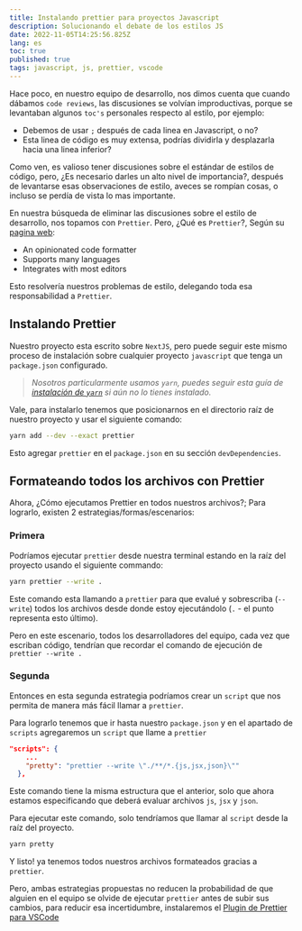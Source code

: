 ```yaml
---
title: Instalando prettier para proyectos Javascript
description: Solucionando el debate de los estilos JS
date: 2022-11-05T14:25:56.825Z
lang: es
toc: true
published: true
tags: javascript, js, prettier, vscode
---
```


Hace poco, en nuestro equipo de desarrollo, nos dimos cuenta que cuando dábamos `code reviews`, las discusiones se volvían improductivas, porque se levantaban algunos `toc's` personales respecto al estilo, por ejemplo:

- Debemos de usar `;` después de cada linea en Javascript, o no?
- Esta linea de código es muy extensa, podrías dividirla y desplazarla hacia una linea inferior?

Como ven, es valioso tener discusiones sobre el estándar de estilos de código, pero, ¿Es necesario darles un alto nivel de importancia?, después de levantarse esas observaciones de estilo, aveces se rompían cosas, o incluso se perdía de vista lo mas importante.

En nuestra búsqueda de eliminar las discusiones sobre el estilo de desarrollo, nos topamos con `Prettier`.
Pero, ¿Qué es `Prettier`?, Según su [pagina web](https://prettier.io/):

- An opinionated code formatter
- Supports many languages
- Integrates with most editors

Esto resolvería nuestros problemas de estilo, delegando toda esa responsabilidad a `Prettier`.

## Instalando Prettier

Nuestro proyecto esta escrito sobre `NextJS`, pero puede seguir este mismo proceso de instalación sobre cualquier proyecto `javascript` que tenga un `package.json` configurado.

> _Nosotros particularmente usamos `yarn`, puedes seguir esta guía de [instalación de `yarn`](/articles/instalando-yarn-wsl-ubuntu) si aún no lo tienes instalado._

Vale, para instalarlo tenemos que posicionarnos en el directorio raíz de nuestro proyecto y usar el siguiente comando:

```bash
yarn add --dev --exact prettier
```

Esto agregar `prettier` en el `package.json` en su sección `devDependencies`.

## Formateando todos los archivos con Prettier

Ahora, ¿Cómo ejecutamos Prettier en todos nuestros archivos?; Para lograrlo, existen 2 estrategias/formas/escenarios:

### Primera

Podríamos ejecutar `prettier` desde nuestra terminal estando en la raíz del proyecto usando el siguiente commando:

```bash
yarn prettier --write .
```

Este comando esta llamando a `prettier` para que evalué y sobrescriba (`--write`) todos los archivos desde donde estoy ejecutándolo (`.` - el punto representa esto último).

Pero en este escenario, todos los desarrolladores del equipo, cada vez que escriban código, tendrían que recordar el comando de ejecución de `prettier --write .`

### Segunda

Entonces en esta segunda estrategia podríamos crear un `script` que nos permita de manera más fácil llamar a `prettier`.

Para lograrlo tenemos que ir hasta nuestro `package.json` y en el apartado de `scripts` agregaremos un `script` que llame a `prettier`

```json
"scripts": {
    ...
    "pretty": "prettier --write \"./**/*.{js,jsx,json}\""
  },
```

Este comando tiene la misma estructura que el anterior, solo que ahora estamos especificando que deberá evaluar archivos `js`, `jsx` y `json`.

Para ejecutar este comando, solo tendríamos que llamar al `script` desde la raíz del proyecto.

```bash
yarn pretty
```

Y listo! ya tenemos todos nuestros archivos formateados gracias a `prettier`.

Pero, ambas estrategias propuestas no reducen la probabilidad de que alguien en el equipo se olvide de ejecutar `prettier` antes de subir sus cambios, para reducir esa incertidumbre, instalaremos el [Plugin de Prettier para VSCode](/articles/configurando-prettier-vscode)
